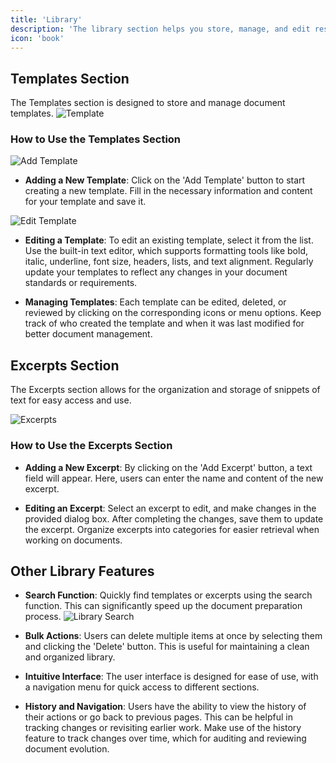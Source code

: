 ```yaml
---
title: 'Library'
description: 'The library section helps you store, manage, and edit resuable content within your team'
icon: 'book'
---
```

## Templates Section

The Templates section is designed to store and manage document templates. 
![Template](/images/template.png)

### How to Use the Templates Section

![Add Template](/images/createtemplate.png)
- **Adding a New Template**: Click on the 'Add Template' button to start creating a new template. Fill in the necessary information and content for your template and save it.

![Edit Template](/images/edittemplate.png)
- **Editing a Template**: To edit an existing template, select it from the list. Use the built-in text editor, which supports formatting tools like bold, italic, underline, font size, headers, lists, and text alignment.
  <Tip>Regularly update your templates to reflect any changes in your document standards or requirements.</Tip>

- **Managing Templates**: Each template can be edited, deleted, or reviewed by clicking on the corresponding icons or menu options. Keep track of who created the template and when it was last modified for better document management.

## Excerpts Section

The Excerpts section allows for the organization and storage of snippets of text for easy access and use.

![Excerpts](/images/exerpts.png)

### How to Use the Excerpts Section

- **Adding a New Excerpt**: By clicking on the 'Add Excerpt' button, a text field will appear. Here, users can enter the name and content of the new excerpt.

- **Editing an Excerpt**: Select an excerpt to edit, and make changes in the provided dialog box. After completing the changes, save them to update the excerpt.
  <Tip>Organize excerpts into categories for easier retrieval when working on documents.</Tip>

## Other Library Features

- **Search Function**: Quickly find templates or excerpts using the search function. This can significantly speed up the document preparation process.
![Library Search](/images/searchtemplates.png)

- **Bulk Actions**: Users can delete multiple items at once by selecting them and clicking the 'Delete' button. This is useful for maintaining a clean and organized library.

- **Intuitive Interface**: The user interface is designed for ease of use, with a navigation menu for quick access to different sections.

- **History and Navigation**: Users have the ability to view the history of their actions or go back to previous pages. This can be helpful in tracking changes or revisiting earlier work.
  <Tip>Make use of the history feature to track changes over time, which for auditing and reviewing document evolution.</Tip>
